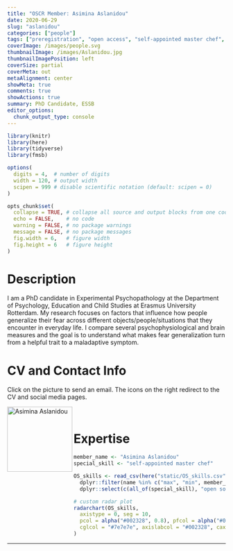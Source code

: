 ```yaml
---
title: "OSCR Member: Asimina Aslanidou"
date: 2020-06-29
slug: "aslanidou"
categories: ["people"]
tags: ["preregistration", "open access", "self-appointed master chef", "school-essb"] # top 3 categories + unique + school
coverImage: /images/people.svg
thumbnailImage: /images/Aslanidou.jpg
thumbnailImagePosition: left
coverSize: partial
coverMeta: out
metaAlignment: center
showMeta: true
comments: true
showActions: true
summary: PhD Candidate, ESSB
editor_options: 
  chunk_output_type: console
---
```


```r

library(knitr)
library(here)
library(tidyverse)
library(fmsb)

options(
  digits = 4,  # number of digits
  width = 120, # output width
  scipen = 999 # disable scientific notation (default: scipen = 0)
)

opts_chunk$set(
  collapse = TRUE, # collapse all source and output blocks from one code chunk into a single block
  echo = FALSE,    # no code
  warning = FALSE, # no package warnings
  message = FALSE, # no package messages
  fig.width = 6,   # figure width
  fig.height = 6   # figure height
)

```

# Description

I am a PhD candidate in Experimental Psychopathology at the Department of Psychology, Education and Child Studies at Erasmus University Rotterdam. My research focuses on factors that influence how people generalize their fear across different objects/people/situations that they encounter in everyday life. I compare several psychophysiological and brain measures and the goal is to understand what makes fear generalization turn from a helpful trait to a maladaptive symptom.

# CV and Contact Info

Click on the picture to send an email. The icons on the right redirect to the CV and social media pages.

<!-- EMAIL -->
<p>
  <a href="mailto:aslanidou@essb.eur.nl">
  <img border="0" alt="Asimina Aslanidou" src="/images/Aslanidou.jpg" width="150" height="150" align="left">
  </a>
</p>

<!-- CV -->
<p align="center">
  <a href="https://www.linkedin.com/in/asimina-aslanidou-a13174150" class="fa fa-file fa-2x" style="color:#00B969;">
  </a>
</p>

<!-- RESEARCHGATE -->
<p align="center">
  <a href="https://www.researchgate.net/profile/Asimina_Aslanidou" class="ai ai-researchgate fa-2x" style="color:#000000;">
  </a>
</p>

<BR>

# Expertise

```r

member_name <- "Asimina Aslanidou"
special_skill <- "self-appointed master chef"

OS_skills <- read_csv(here("static/OS_skills.csv")) %>%
  dplyr::filter(name %in% c("max", "min", member_name)) %>%
  dplyr::select(c(all_of(special_skill), "open source software", "open access", "reproducible analysis", "data management", "data sharing", "preregistration"))

# custom radar plot
radarchart(OS_skills,
  axistype = 0, seg = 10,
  pcol = alpha("#002328", 0.8), pfcol = alpha("#00B969", 0.6), plwd = 4, centerzero = TRUE, # polygon
  cglcol = "#7e7e7e", axislabcol = "#002328", caxislabels = seq(0, 10, 2), cglwd = 0.8 # grid
)

```

***


